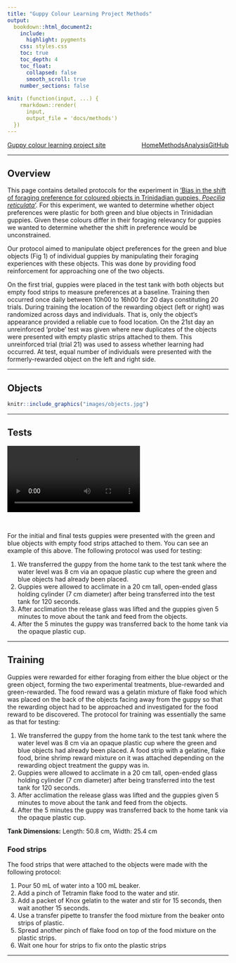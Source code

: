 ```yaml
---
title: "Guppy Colour Learning Project Methods"
output:
  bookdown::html_document2:
    include:
      highlight: pygments
    css: styles.css
    toc: true
    toc_depth: 4
    toc_float: 
      collapsed: false
      smooth_scroll: true
    number_sections: false
    
knit: (function(input, ...) {
    rmarkdown::render(
      input,
      output_file = 'docs/methods')
  })
---
```


<div class="topnav">
  <a href="index.html">Guppy colour learning project site</a>
    <a href="https://github.com/wyatt-toure/guppy-colour-learning-project" style = "float: right;">GitHub</a>
    <a href="analysis.html" style = "float: right;">Analysis</a>
    <a class="active" href="methods.html" style = "float: right;">Methods</a>
    <a href="index.html" style = "float: right;">Home</a>
</div>

***

## Overview 

This page contains detailed protocols for the experiment in <span style="text-decoration:underline">'Bias in the shift of foraging preference for coloured objects in Trinidadian guppies, *Poecilia reticulata*'</span>. For this experiment, we wanted to determine whether object preferences were plastic for both green and blue objects in Trinidadian guppies. Given these colours differ in their foraging relevancy for guppies we wanted to determine whether the shift in preference would be unconstrained. 

Our protocol aimed to manipulate object preferences for the green and blue objects (Fig 1) of individual guppies by manipulating their foraging experiences with these objects. This was done by providing food reinforcement for approaching one of the two objects.

On the first trial, guppies were placed in the test tank with both objects but empty food strips to measure preferences at a baseline. Training then occurred once daily between 10h00 to 16h00 for 20 days constituting 20 trials. During training the location of the rewarding object (left or right) was randomized across days and individuals. That is, only the object’s appearance provided a reliable cue to food location. On the 21st day an unreinforced ‘probe’ test was given where new duplicates of the objects were presented with empty plastic strips attached to them. This unreinforced trial (trial 21) was used to assess whether learning had occurred. At test, equal number of individuals were presented with the formerly-rewarded object on the left and right side. 

***

## Objects 

```r
knitr::include_graphics("images/objects.jpg")
```

***

## Tests

<video width="60%" height="auto" controls>
                <source src="images/example-test-trial.mp4" type="video/mp4">
            </video>

</br>

For the initial and final tests guppies were presented with the green and blue objects with empty food strips attached to them. You can see an example of this above. The following protocol was used for testing:

1.	We transferred the guppy from the home tank to the test tank where the water level was 8 cm via an opaque plastic cup where the green and blue objects had already been placed.
2.	Guppies were allowed to acclimate in a 20 cm tall, open-ended glass holding cylinder (7 cm diameter) after being transferred into the test tank for 120 seconds.
3.	After acclimation the release glass was lifted and the guppies given 5 minutes to move about the tank and feed from the objects.
4. After the 5 minutes the guppy was transferred back to the home tank via the opaque plastic cup.

***

## Training

Guppies were rewarded for either foraging from either the blue object or the green object, forming the two experimental treatments, blue-rewarded and green-rewarded. The food reward was a gelatin mixture of flake food which was placed on the back of the objects facing away from the guppy so that the rewarding object had to be approached and investigated for the food reward to be discovered. The protocol for training was essentially the same as that for testing:

1.	We transferred the guppy from the home tank to the test tank where the water level was 8 cm via an opaque plastic cup where the green and blue objects had already been placed. A food strip with a gelatine, flake food, brine shrimp reward mixture on it was attached depending on the rewarding object treatment the guppy was in.
2.	Guppies were allowed to acclimate in a 20 cm tall, open-ended glass holding cylinder (7 cm diameter) after being transferred into the test tank for 120 seconds.
3.	After acclimation the release glass was lifted and the guppies given 5 minutes to move about the tank and feed from the objects.
4. After the 5 minutes the guppy was transferred back to the home tank via the opaque plastic cup.

**Tank Dimensions:** Length: 50.8 cm, Width: 25.4 cm

### Food strips

The food strips that were attached to the objects were made with the following protocol: 

1. Pour 50 mL of water into a 100 mL beaker.
2. Add a pinch of Tetramin flake food to the water and stir.
3. Add a packet of Knox gelatin to the water and stir for 15 seconds, then wait another 15 seconds.
4. Use a transfer pipette to transfer the food mixture from the beaker onto strips of plastic.
5. Spread another pinch of flake food on top of the food mixture on the plastic strips.
6. Wait one hour for strips to fix onto the plastic strips

*** 

<div class="tocify-extend-page" data-unique="tocify-extend-page" style="height: 0;"></div>
